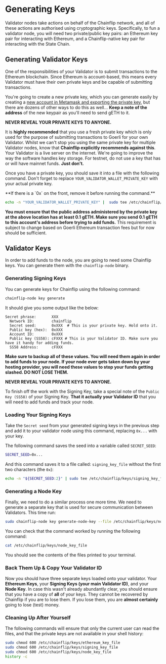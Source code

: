 
# Generating Keys

Validator nodes take actions on behalf of the Chainflip network, and all of these actions are authorised using cryptographic keys. Specifically, to fun a validator node, you will need two private/public key pairs: an Ethereum key pair for interacting with Ethereum, and a Chainflip-native key pair for interacting with the State Chain.

## Generating Validator Keys

One of the responsibilities of your Validator is to submit transactions to the Ethereum blockchain. Since Ethereum is account-based, this means every Validator must have their own private keys and be capable of submitting transactions.

You're going to create a new private key, which you can generate easily by creating a [new account in Metamask and exporting the private key](http://help.silamoney.com/en/articles/4254246-how-to-generate-ethereum-keys), but there are dozens of other ways to do this as well… **Keep a note of the address** of the new keypair as you'll need to send gETH to it.&#x20;

<Callout type="error">**NEVER REVEAL YOUR PRIVATE KEYS TO ANYONE.**</Callout>

It is **highly recommended** that you use a fresh private key which is only used for the purpose of submitting transactions to Goerli for your own Validator. Whilst we can't stop you using the same private key for multiple Validator nodes, know that **Chainflip explicitly recommends against this**. Your Validator is a live server on the internet. We're going to improve the way the software handles key storage. For testnet, do not use a key that has or will have mainnet funds. **Just don't.**

Once you have a private key, you should save it into a file with the following command. Don't forget to replace `YOUR_VALIDATOR_WALLET_PRIVATE_KEY` with your actual private key.

<Callout type="warning">
  **If there is a `0x` on the front, remove it before running the command.**
</Callout>

```bash copy
echo -n "YOUR_VALIDATOR_WALLET_PRIVATE_KEY" |  sudo tee /etc/chainflip/keys/ethereum_key_file
```

**You must ensure that the public address administered by the private key at the above location has at least 0.1 gETH. Make sure you send 0.1 gETH to this account's address before trying to add funds.** This requirement is subject to change based on Goerli Ethereum transaction fees but for now should be sufficient.

## Validator Keys

In order to add funds to the node, you are going to need some Chainflip keys. You can generate them with the `chainflip-node` binary.

### Generating Signing Keys

You can generate keys for Chainflip using the following command:

```bash copy
chainflip-node key generate
```

It should give you some output like the below:

```
Secret phrase:       XXX
  Network ID:        chainflip
  Secret seed:       0xXXX  # This is your private key. Hold onto it.
  Public key (hex):  0xXXX
  Account ID:        0xXXX
  Public key (SS58): cFXXX # This is your Validator ID. Make sure you have it handy for adding funds.
  SS58 Address:      cFXXX
```

**Make sure to backup all of these values. You will need them again in order to add funds to your node. If your node ever gets taken down by your hosting provider, you will need these values to stop your funds getting slashed. DO NOT LOSE THEM.**

<Callout type="error">**NEVER REVEAL YOUR PRIVATE KEYS TO ANYONE.**</Callout>

To finish off the work with the Signing Key, take a special note of the `Public Key (SS58)` of your Signing Key. **That it actually your Validator ID** that you will need to add funds and track your node.

### Loading Your Signing Keys

Take the `Secret seed` from your generated signing keys in the previous step and add it to your validator node using this command, replacing `0x...` with your key.&#x20;

The following command saves the seed into a variable called `SECRET_SEED`:

```bash copy
SECRET_SEED=0x...
```

And this command saves it to a file called: `signing_key_file` without the first two characters (the `0x`):

```bash copy
echo -n "${SECRET_SEED:2}" | sudo tee /etc/chainflip/keys/signing_key_file
```

### Generating a Node Key

Finally, we need to do a similar process one more time. We need to generate a separate key that is used for secure communication between Validators. This time run:

```bash copy
sudo chainflip-node key generate-node-key --file /etc/chainflip/keys/node_key_file
```

You can check that the command worked by running the following command:

```bash copy
cat /etc/chainflip/keys/node_key_file
```

You should see the contents of the files printed to your terminal.

### Back Them Up & Copy Your Validator ID

Now you should have three separate keys loaded onto your validator. Your **Ethereum Keys**, your **Signing Keys (your main Validator ID)**, and your **Node Key**. In case this wasn't already abundantly clear, you should ensure that you have a copy of **all** of your keys. They cannot be recovered by Chainflip if you are to lose them. If you lose them, you are **almost certainly** going to lose (test) money.

### Cleaning Up After Yourself

The following commands will ensure that only the current user can read the files, and that the private keys are not available in your shell history:

```bash copy
sudo chmod 600 /etc/chainflip/keys/ethereum_key_file
sudo chmod 600 /etc/chainflip/keys/signing_key_file
sudo chmod 600 /etc/chainflip/keys/node_key_file
history -c
```
